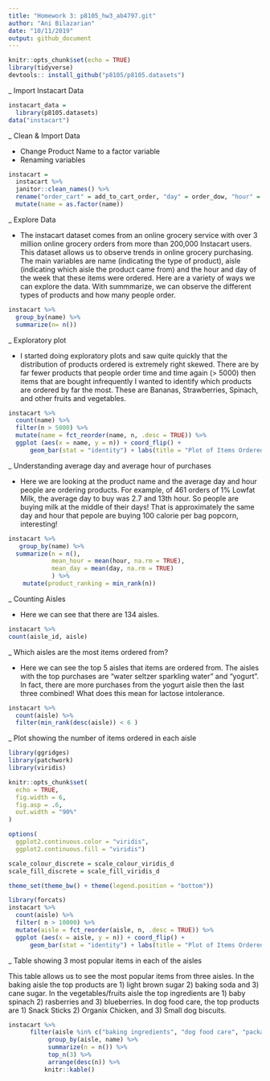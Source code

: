 ```yaml
---
title: "Homework 3: p8105_hw3_ab4797.git"
author: "Ani Bilazarian"
date: "10/11/2019"
output: github_document
---
```


```r
knitr::opts_chunk$set(echo = TRUE)
library(tidyverse)
devtools:: install_github("p8105/p8105.datasets")
```

_ Import Instacart Data
```r
instacart_data = 
  library(p8105.datasets)
data("instacart") 
```

_ Clean & Import Data 

* Change Product Name to a factor variable
* Renaming variables

```r
instacart = 
  instacart %>% 
  janitor::clean_names() %>% 
  rename("order_cart" = add_to_cart_order, "day" = order_dow, "hour" = order_hour_of_day, "name" = product_name) %>% 
  mutate(name = as.factor(name))
```

_ Explore Data 

* The instacart dataset comes from an online grocery service with over 3 million online grocery orders from more than 200,000 Instacart users. This dataset allows us to observe trends in online grocery purchasing. The main variables are name (indicating the type of product), aisle (indicating which aisle the product came from) and the hour and day of the week that these items were ordered. Here are a variety of ways we can explore the data. With summmarize, we can observe the different types of products and how many people order. 

```r
instacart %>% 
  group_by(name) %>% 
  summarize(n= n())
```

_ Exploratory plot

* I started doing exploratory plots and saw quite quickly that the distribution of products ordered is extremely right skewed. There are by far fewer products that people order time and time again (> 5000) then items that are bought infrequently I wanted to identify which products are ordered by far the most. These are Bananas, Strawberries, Spinach, and other fruits and vegetables. 

```r
instacart %>% 
  count(name) %>% 
  filter(n > 5000) %>% 
  mutate(name = fct_reorder(name, n, .desc = TRUE)) %>% 
  ggplot (aes(x = name, y = n)) + coord_flip() + 
	  geom_bar(stat = "identity") + labs(title = "Plot of Items Ordered for each Aisle", x = "Aisle ", y = "number of orders")
```


_ Understanding average day and average hour of purchases

* Here we are looking at the product name and the average day and hour people are ordering products. For example, of 461 orders of 1% Lowfat Milk, the average day to buy was 2.7 and 13th hour. So people are buying milk at the middle of their days! That is approximately the same day and hour that pepole are buying 100 calorie per bag popcorn, interesting! 

```r
instacart %>% 
   group_by(name) %>% 
  summarize(n = n(),
            mean_hour = mean(hour, na.rm = TRUE), 
            mean_day = mean(day, na.rm = TRUE)
            ) %>% 
    mutate(product_ranking = min_rank(n))
```


_ Counting Aisles 

* Here we can see that there are 134 aisles. 

```r
instacart %>% 
count(aisle_id, aisle)
```

_ Which aisles are the most items ordered from? 

* Here we can see the top 5 aisles that items are ordered from. The aisles with the top purchases are "water seltzer sparkling water" and "yogurt". In fact, there are more purchases from the yogurt aisle then the last three combined! What does this mean for lactose intolerance. 

```r
instacart %>% 
  count(aisle) %>%
  filter(min_rank(desc(aisle)) < 6 )
```



_ Plot showing the number of items ordered in each aisle 

```r
library(ggridges)
library(patchwork)
library(viridis)

knitr::opts_chunk$set(
  echo = TRUE,
  fig.width = 6,
  fig.asp = .6,
  out.width = "90%"
)

options(
  ggplot2.continuous.color = "viridis",
  ggplot2.continuous.fill = "viridis")

scale_colour_discrete = scale_colour_viridis_d
scale_fill_discrete = scale_fill_viridis_d

theme_set(theme_bw() + theme(legend.position = "bottom"))
```


```r
library(forcats)
instacart %>% 
  count(aisle) %>% 
  filter( n > 10000) %>% 
  mutate(aisle = fct_reorder(aisle, n, .desc = TRUE)) %>% 
  ggplot (aes(x = aisle, y = n)) + coord_flip() + 
	  geom_bar(stat = "identity") + labs(title = "Plot of Items Ordered for each Aisle", x = "Aisle ", y = "number of orders")
```


_ Table showing 3 most popular items in each of the aisles 

This table allows us to see the most popular items from three aisles. In the baking aisle the top products are 1) light brown sugar 2) baking soda and 3) cane sugar. In the vegetables/fruits aisle the top ingredients are 1) baby spinach 2) rasberries and 3) blueberries. In dog food care, the top products are 1) Snack Sticks 2) Organix Chicken, and 3) Small dog biscuits. 

```r
instacart %>% 
      filter(aisle %in% c("baking ingredients", "dog food care", "packaged vegetables fruits")) %>% 
           group_by(aisle, name) %>% 
           summarize(n = n()) %>% 
           top_n(3) %>% 
           arrange(desc(n)) %>% 
          knitr::kable()
```







